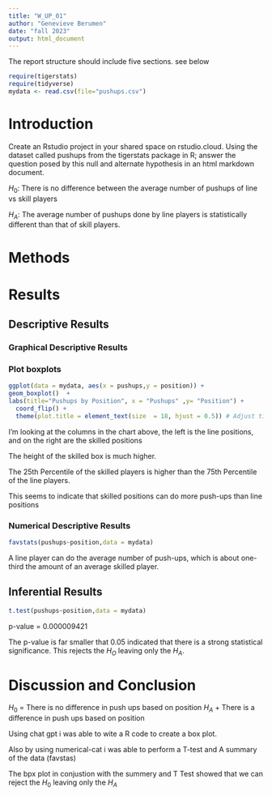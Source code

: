 ```yaml
---
title: "W_UP_01"
author: "Genevieve Berumen"
date: "fall 2023"
output: html_document
---
```




The report structure should include five sections.  see below



```r
require(tigerstats)
require(tidyverse)
mydata <- read.csv(file="pushups.csv")
```

# Introduction

<!--In this section you explain what you are trying to show. Where did the data come from? What is the research or other question you are trying to answer?!-->

Create an Rstudio project in your shared space on rstudio.cloud.  Using the dataset called pushups from the tigerstats package in R; answer the question posed by this null and alternate hypothesis in an html markdown document.

$H_0$: There is no difference between the average number of pushups of line vs skill players

$H_A$: The average number of pushups done by line players is statistically different than that of skill players.

# Methods

<!--Decide on your methods: use "variable analysis" or other appropriate descriptors. Make sure to choose at least one graphical method and at least one numerical method.!-->

# Results

<!--Divide this section into two sub-sections: One for your descriptive results and one for your inferential results.!-->

## Descriptive Results

### Graphical Descriptive Results

<!--Graphical results here. Make sure to show your code. Provide appropriate labels for axes, giving units if possible, and provide a good title for the graph, too. Use the graphical results to describe the patterns if any that exist in the data as focused toward the research question!-->
### Plot boxplots
```r
ggplot(data = mydata, aes(x = pushups,y = position)) + 
geom_boxplot()  +
labs(title="Pushups by Position", x = "Pushups" ,y= "Position") + 
  coord_flip() + 
  theme(plot.title = element_text(size  = 18, hjust = 0.5)) # Adjust title size and position 
```

I'm looking at the columns in the chart above, the left is the line positions, and on the right are the skilled positions  
  
The height of the skilled box is much higher.

The 25th Percentile of the skilled players is higher than the 75th Percentile of the line players. 

This seems to indicate that skilled positions can do more push-ups than line positions

### Numerical Descriptive Results

<!--Numerical results go here. Use the numerical results to describe the patterns if any that exist in the data as focused toward the research question!-->
```r
favstats(pushups~position,data = mydata)
```

A line player can do the average number of push-ups, which is about one-third the amount of an average skilled player.

## Inferential Results

<!--State hypothesis clearly. Make sure your discussion of the inferential test covers all the aspects that the test output produces, such as test statistic, p-value etc. Make a decision about the null hypothesis, explain the assumptions on which the selected test/procedure was based, and why the chosen procedure satisfys the assumptions and is appropriate to answer the research question!-->
```r
t.test(pushups~position,data = mydata)
```

p-value = 0.000009421 

The p-value is far smaller that 0.05 indicated that there is a strong statistical significance.
This rejects the $H_O$ leaving only the $H_A$.

# Discussion and Conclusion
$H_0$ = There is no difference in push ups based on position
$H_A$ + There is a difference in push ups based on position 

Using chat gpt i was able to wite a R code to create a box plot.

Also by using numerical-cat i was able to perform a T-test and A summary of the data (favstas)

The bpx plot in conjustion with the summery and T Test showed that we can reject the $H_0$ leaving only the $H_A$ 
<!--Discussion and conclusion here. If you found a relationship be sure to consider whether the relationship occurs because one of the variavbles causes the other, or whether they perhasps are related for some other reason. Watch the chapter 6 videos from the GeorgeTown videos collection.!-->

